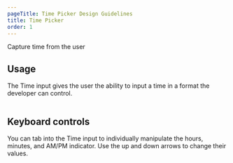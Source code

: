 ```yaml
---
pageTitle: Time Picker Design Guidelines
title: Time Picker
order: 1
---
```



<PageContent componentName="time_picker" type="design">

<LeadParagraph>
  Capture time from the user
</LeadParagraph>

## Usage

The Time input gives the user the ability to input a time in a format the developer can control.

<figure>
  <div class="image-container">
    <img src="../../images/inputs/time-input-example.png" alt="" />
  </div>
</figure>

## Keyboard controls

You can tab into the Time input to individually manipulate the hours, minutes, and AM/PM indicator. Use the up and down arrows to change their values.

<figure>
  <div class="image-container">
    <img src="../../images/inputs/time-input-keyboard.png" alt="" />
  </div>
</figure>

</PageContent>
